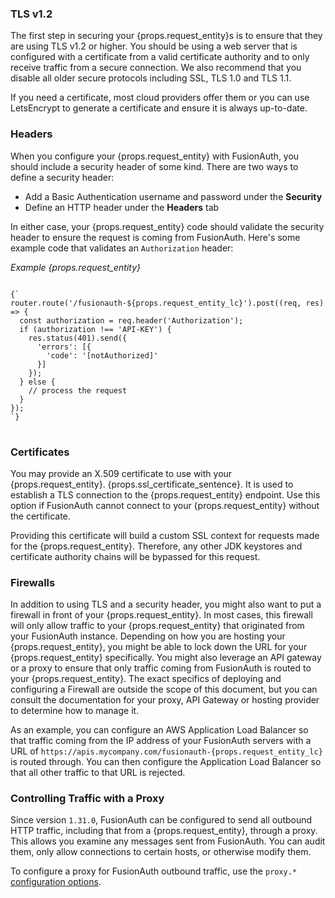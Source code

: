 ---
---
### TLS v1.2
The first step in securing your {props.request_entity}s is to ensure that they are using TLS v1.2 or higher. You should be using a web server that is configured with a certificate from a valid certificate authority and to only receive traffic from a secure connection. We also recommend that you disable all older secure protocols including SSL, TLS 1.0 and TLS 1.1.

If you need a certificate, most cloud providers offer them or you can use LetsEncrypt to generate a certificate and ensure it is always up-to-date.

### Headers
When you configure your {props.request_entity} with FusionAuth, you should include a security header of some kind. There are two ways to define a security header:
* Add a Basic Authentication username and password under the **Security**
* Define an HTTP header under the **Headers** tab

In either case, your {props.request_entity} code should validate the security header to ensure the request is coming from FusionAuth. Here's some example code that validates an `Authorization` header:

*Example {props.request_entity}*
<pre>
<code>
{`
router.route('/fusionauth-${props.request_entity_lc}').post((req, res) => {
  const authorization = req.header('Authorization');
  if (authorization !== 'API-KEY') {
    res.status(401).send({
      'errors': [{
        'code': '[notAuthorized]'
      }]
    });
  } else {
    // process the request 
  }
});
`}
</code>
</pre>

### Certificates
You may provide an X.509 certificate to use with your {props.request_entity}. {props.ssl_certificate_sentence}. It is used to establish a TLS connection to the {props.request_entity} endpoint. Use this option if FusionAuth cannot connect to your {props.request_entity} without the certificate.

Providing this certificate will build a custom SSL context for requests made for the {props.request_entity}. Therefore, any other JDK keystores and certificate authority chains will be bypassed for this request. 

### Firewalls
In addition to using TLS and a security header, you might also want to put a firewall in front of your {props.request_entity}. In most cases, this firewall will only allow traffic to your {props.request_entity} that originated from your FusionAuth instance. Depending on how you are hosting your {props.request_entity}, you might be able to lock down the URL for your {props.request_entity} specifically. You might also leverage an API gateway or a proxy to ensure that only traffic coming from FusionAuth is routed to your {props.request_entity}. The exact specifics of deploying and configuring a Firewall are outside the scope of this document, but you can consult the documentation for your proxy, API Gateway or hosting provider to determine how to manage it.

As an example, you can configure an AWS Application Load Balancer so that traffic coming from the IP address of your FusionAuth servers with a URL of `https://apis.mycompany.com/fusionauth-{props.request_entity_lc}` is routed through. You can then configure the Application Load Balancer so that all other traffic to that URL is rejected.

### Controlling Traffic with a Proxy

Since version `1.31.0`, FusionAuth can be configured to send all outbound HTTP traffic, including that from a {props.request_entity}, through a proxy. This allows you examine any messages sent from FusionAuth. You can audit them, only allow connections to certain hosts, or otherwise modify them.

To configure a proxy for FusionAuth outbound traffic, use the `proxy.*` [configuration options](/docs/reference/configuration).

